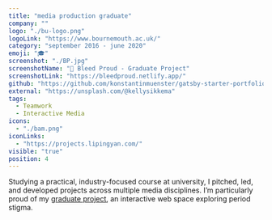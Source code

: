 ```yaml
---
title: "media production graduate"
company: ""
logo: "./bu-logo.png"
logoLink: "https://www.bournemouth.ac.uk/"
category: "september 2016 - june 2020"
emoji: "🎓"
screenshot: "./BP.jpg"
screenshotName: "🔗 Bleed Proud - Graduate Project"
screenshotLink: "https://bleedproud.netlify.app/"
github: "https://github.com/konstantinmuenster/gatsby-starter-portfolio-minimal"
external: "https://unsplash.com/@kellysikkema"
tags:
  - Teamwork
  - Interactive Media
icons:
  - "./bam.png"
iconLinks:
  - "https://projects.lipingyan.com/"
visible: "true"
position: 4
---
```


Studying a practical, industry-focused course at university, I pitched, led, and developed projects across multiple media disciplines. I’m particularly proud of my <a href="https://bleedproud.netlify.app/" target="_blank" rel="nofollow noopener noreferrer" aria-label="External Link"><u>graduate project</u></a>, an interactive web space exploring period stigma.